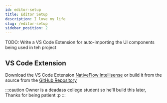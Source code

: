 ```yaml
---
id: editor-setup
title: Editor Setup
description: I love my life
slug: /editor-setup
sidebar_position: 2
---
```


TODO: Write a VS Code Extension for auto-importing the UI components being used in teh project

## VS Code Extension

Download the VS Code Extension [NativeFlow Intellisense](https://something.com) or build it from the source from the [GitHub Repository](https://github.com/nativeflowteam/intellisense)

:::caution
Owner is a deadass college student so he'll build this later, Thanks for being patient :p
:::
